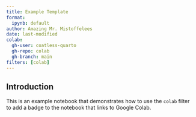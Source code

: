 ```yaml
---
title: Example Template
format:
  ipynb: default
author: Amazing Mr. Mistoffelees
date: last-modified
colab:
  gh-user: coatless-quarto
  gh-repo: colab
  gh-branch: main
filters: [colab]
---
```


## Introduction

This is an example notebook that demonstrates how to use the `colab` filter to add a badge to the notebook that links to Google Colab.

